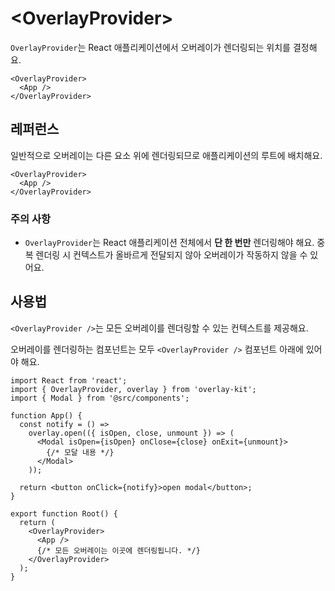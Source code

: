 # \<OverlayProvider\>

`OverlayProvider`는 React 애플리케이션에서 오버레이가 렌더링되는 위치를 결정해요.

```tsx
<OverlayProvider>
  <App />
</OverlayProvider>
```

## 레퍼런스

일반적으로 오버레이는 다른 요소 위에 렌더링되므로 애플리케이션의 루트에 배치해요.

```tsx
<OverlayProvider>
  <App />
</OverlayProvider>
```

### 주의 사항

- `OverlayProvider`는 React 애플리케이션 전체에서 **단 한 번만** 렌더링해야 해요. 중복 렌더링 시 컨텍스트가 올바르게 전달되지 않아 오버레이가 작동하지 않을 수 있어요.

## 사용법

`<OverlayProvider />`는 모든 오버레이를 렌더링할 수 있는 컨텍스트를 제공해요.

오버레이를 렌더링하는 컴포넌트는 모두 `<OverlayProvider />` 컴포넌트 아래에 있어야 해요.

```tsx {18-21}
import React from 'react';
import { OverlayProvider, overlay } from 'overlay-kit';
import { Modal } from '@src/components';

function App() {
  const notify = () =>
    overlay.open(({ isOpen, close, unmount }) => (
      <Modal isOpen={isOpen} onClose={close} onExit={unmount}>
        {/* 모달 내용 */}
      </Modal>
    ));

  return <button onClick={notify}>open modal</button>;
}

export function Root() {
  return (
    <OverlayProvider>
      <App />
      {/* 모든 오버레이는 이곳에 렌더링됩니다. */}
    </OverlayProvider>
  );
}
```
